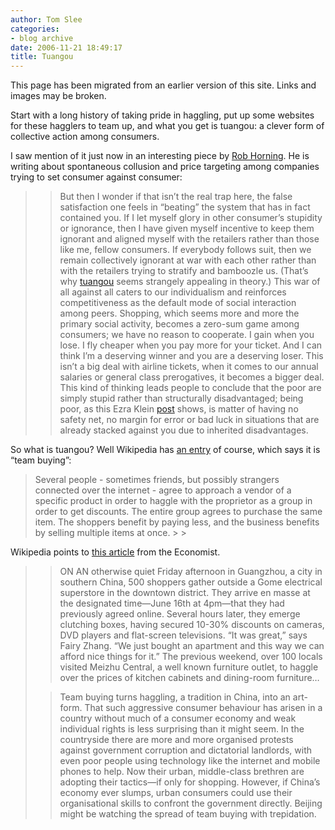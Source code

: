 ```yaml
---
author: Tom Slee
categories:
- blog archive
date: 2006-11-21 18:49:17
title: Tuangou
---
```


::: {.callout-note}

This page has been migrated from an earlier version of this site. 
Links and images may be broken.

:::



				

Start with a long history of taking pride in haggling, put up some
websites for these hagglers to team up, and what you get is tuangou: a clever form of collective action among consumers.



<!-- more -->


I saw mention of it just now in an interesting piece by [Rob Horning](http://www.popmatters.com/pm/blogs/marginalutility_post/7954/p/). He is writing about spontaneous collusion and price targeting among companies trying to set consumer against consumer:  






<blockquote>

> 
> But then I wonder if that isn’t the real trap here, the false
satisfaction one feels in “beating” the system that has in fact
contained you. If I let myself glory in other consumer’s stupidity or
ignorance, then I have given myself incentive to keep them ignorant and
aligned myself with the retailers rather than those like me, fellow
consumers. If everybody follows suit, then we remain collectively
ignorant at war with each other rather than with the retailers trying
to stratify and bamboozle us. (That’s why [tuangou](http://en.wikipedia.org/wiki/Tuangou)
seems strangely appealing in theory.) This war of all against all
caters to our individualism and reinforces competitiveness as the
default mode of social interaction among peers. Shopping, which seems
more and more the primary social activity, becomes a zero-sum game
among consumers; we have no reason to cooperate. I gain when you lose.
I fly cheaper when you pay more for your ticket. And I can think I’m a
deserving winner and you are a deserving loser. This isn’t a big deal
with airline tickets, when it comes to our annual salaries or general
class prerogatives, it becomes a bigger deal. This kind of thinking
leads people to conclude that the poor are simply stupid rather than
structurally disadvantaged; being poor, as this Ezra Klein [post](http://ezraklein.typepad.com/blog/2006/11/the_difference_.html)
shows, is matter of having no safety net, no margin for error or bad
luck in situations that are already stacked against you due to
inherited disadvantages.
> 
> 
</blockquote>




So what is tuangou? Well Wikipedia has [an entry](http://en.wikipedia.org/wiki/Tuangou) of course, which says it is "team buying":




<blockquote>Several people - sometimes friends, but possibly
strangers connected over the internet - agree to approach a vendor of a
specific product in order to haggle with the proprietor as a group in
order to get discounts. The entire
group agrees to purchase the same item. The shoppers benefit by paying
less, and the business benefits by selling multiple items at once.
> 
> </blockquote>

Wikipedia points to [this article](http://www.economist.com/printedition/PrinterFriendly.cfm?story_id=7121669) from the Economist.




<blockquote>

> 
> ON AN otherwise
quiet Friday afternoon in Guangzhou, a city in southern China, 500
shoppers gather outside a Gome electrical superstore in the downtown
district. They arrive en masse at the designated time—June 16th at
4pm—that they had previously agreed online. Several hours later, they
emerge clutching boxes, having secured 10-30% discounts on cameras, DVD
players and flat-screen televisions. “It was great,” says Fairy Zhang.
“We just bought an apartment and this way we can afford nice things for
it.” The previous weekend, over 100 locals visited Meizhu Central, a
well known furniture outlet, to haggle over the prices of kitchen
cabinets and dining-room furniture...
> 
> 

> 
> Team buying
turns haggling, a tradition in China, into an art-form. That such
aggressive consumer behaviour has arisen in a country without much of a
consumer economy and weak individual rights is less surprising than it
might seem. In the countryside there are more and more organised
protests against government corruption and dictatorial landlords, with
even poor people using technology like the internet and mobile phones
to help. Now their urban, middle-class brethren are adopting their
tactics—if only for shopping. However, if China's economy ever slumps,
urban consumers could use their organisational skills to confront the
government directly. Beijing might be watching the spread of team
buying with trepidation.
> 
> </blockquote>


		
